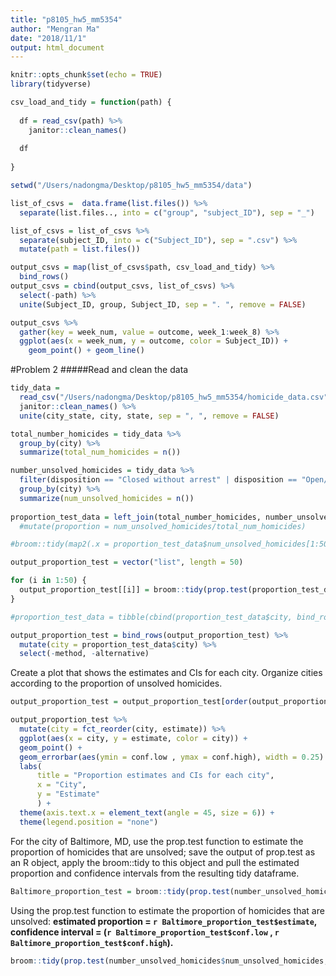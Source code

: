 ```yaml
---
title: "p8105_hw5_mm5354"
author: "Mengran Ma"
date: "2018/11/1"
output: html_document
---
```


```r
knitr::opts_chunk$set(echo = TRUE)
library(tidyverse)
```


```r
csv_load_and_tidy = function(path) {
  
  df = read_csv(path) %>%
    janitor::clean_names()
  
  df
  
}

setwd("/Users/nadongma/Desktop/p8105_hw5_mm5354/data")

list_of_csvs =  data.frame(list.files()) %>% 
  separate(list.files.., into = c("group", "subject_ID"), sep = "_")

list_of_csvs = list_of_csvs %>% 
  separate(subject_ID, into = c("Subject_ID"), sep = ".csv") %>% 
  mutate(path = list.files())

output_csvs = map(list_of_csvs$path, csv_load_and_tidy) %>% 
  bind_rows()
output_csvs = cbind(output_csvs, list_of_csvs) %>% 
  select(-path) %>% 
  unite(Subject_ID, group, Subject_ID, sep = ". ", remove = FALSE)

```

```r
output_csvs %>%
  gather(key = week_num, value = outcome, week_1:week_8) %>% 
  ggplot(aes(x = week_num, y = outcome, color = Subject_ID)) + 
    geom_point() + geom_line()
```

#Problem 2
#####Read and clean the data
```r
tidy_data = 
  read_csv("/Users/nadongma/Desktop/p8105_hw5_mm5354/homicide_data.csv") %>% 
  janitor::clean_names() %>% 
  unite(city_state, city, state, sep = ", ", remove = FALSE)

total_number_homicides = tidy_data %>% 
  group_by(city) %>%
  summarize(total_num_homicides = n())

number_unsolved_homicides = tidy_data %>%
  filter(disposition == "Closed without arrest" | disposition == "Open/No arrest") %>%
  group_by(city) %>%
  summarize(num_unsolved_homicides = n())
  
proportion_test_data = left_join(total_number_homicides, number_unsolved_homicides)
  #mutate(proportion = num_unsolved_homicides/total_num_homicides)

#broom::tidy(map2(.x = proportion_test_data$num_unsolved_homicides[1:50], .n = proportion_test_data$total_num_homicides[1:50], .f = prop.test(x = .x, n = .n)))

output_proportion_test = vector("list", length = 50)

for (i in 1:50) {
  output_proportion_test[[i]] = broom::tidy(prop.test(proportion_test_data$num_unsolved_homicides[i],proportion_test_data$total_num_homicides[i]))
}

#proportion_test_data = tibble(cbind(proportion_test_data$city, bind_rows(output_proportion_test)[1:6]))

output_proportion_test = bind_rows(output_proportion_test) %>% 
  mutate(city = proportion_test_data$city) %>%
  select(-method, -alternative)
```
Create a plot that shows the estimates and CIs for each city. Organize cities according to the proportion of unsolved homicides.

```r
output_proportion_test = output_proportion_test[order(output_proportion_test$estimate), ]

output_proportion_test %>% 
  mutate(city = fct_reorder(city, estimate)) %>%
  ggplot(aes(x = city, y = estimate, color = city)) +
  geom_point() +
  geom_errorbar(aes(ymin = conf.low , ymax = conf.high), width = 0.25) +
  labs(
      title = "Proportion estimates and CIs for each city",
      x = "City",
      y = "Estimate"
      ) +
  theme(axis.text.x = element_text(angle = 45, size = 6)) +
  theme(legend.position = "none")
```



For the city of Baltimore, MD, use the prop.test function to estimate the proportion of homicides that are unsolved; save the output of prop.test as an R object, apply the broom::tidy to this object and pull the estimated proportion and confidence intervals from the resulting tidy dataframe.

```r
Baltimore_proportion_test = broom::tidy(prop.test(number_unsolved_homicides$num_unsolved_homicides[number_unsolved_homicides$city == "Baltimore"],total_number_homicides$total_num_homicides[total_number_homicides$city == "Baltimore"], conf.level = 0.95, correct = TRUE))
```
Using the prop.test function to estimate the proportion of homicides that are unsolved: **estimated proportion = `r Baltimore_proportion_test$estimate`, confidence interval = (`r Baltimore_proportion_test$conf.low` , `r Baltimore_proportion_test$conf.high`).**

```r
broom::tidy(prop.test(number_unsolved_homicides$num_unsolved_homicides,total_number_homicides$total_num_homicides, conf.level = 0.95, correct = TRUE))
```

